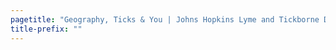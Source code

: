 ```yaml
---
pagetitle: "Geography, Ticks & You | Johns Hopkins Lyme and Tickborne Diseases Dashboard"
title-prefix: ""
---
```

